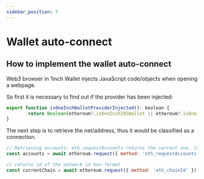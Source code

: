 ```yaml
---
sidebar_position: 7
---
```


# Wallet auto-connect

## How to implement the wallet auto-connect

Web3 browser in 1inch Wallet injects JavaScript code/objects when opening a webpage.

So first it is necessary to find out if the provider has been injected:

```javascript
export function isOneInchWalletProviderInjected(): boolean {
		return Boolean(ethereum?.isOneInchIOSWallet || ethereum?.isOneInchAndroidWallet);
}
```
The next step is to retrieve the net/address, thus it would be classified as a connection.

```javascript
// Retrieving accounts: eth_requestAccounts returns the current one, it gives an array containing single address
const accounts = await ethereum.request({ method: 'eth_requestAccounts' });
```

```javascript
// returns id of the network in hex-format
const currentChain = await ethereum.request({ method: 'eth_chainId' });
```

#
